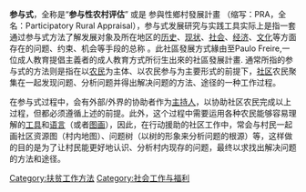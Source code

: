 '''参与式'''，全称是“'''参与性农村评估'''” 或是 参與性鄉村發展計畫 （缩写：PRA，全名：Participatory Rural Appraisal），参与式发展研究与实践工具实际上是指一套通过参与式方法了解发展对象及所在地区的[[历史|历史]]、[[现状|现状]]、[[社会|社会]]、[[经济|经济]]、[[文化|文化]]等方面存在的问题、约束、机会等手段的总称 。此社區發展方式緣由至Paulo Freire,一位成人教育提倡主義者的成人教育方式所衍生出來的社區發展計畫. 
通常所指的参与式的方法则是指在以[[农民|农民]]为主体、以农民参与为主要形式的前提下，[[社区|社区]]农民聚集在一起发现问题、分析问题并得出解决问题的方法、途径的一种工作过程。

在参与式过程中，会有外部/外界的协助者作为[[主持人|主持人]]，以协助社区农民完成以上过程，但都必须遵循上述的前提。此外，这个过程中需要运用各种农民能够容易理解的[[工具|工具]]和[[语言|语言]]（或者[[图画|图画]]），因此，在行动援助的社区工作中，常会与村民一起画社区资源图（村内地图）、问题树（以树的形象来分析问题的根源）等，这样做的目的是为了让村民能更好地认识、分析村内现存的问题，最终以求找出解决问题的方法和途径。

[[Category:扶贫工作方法|Category:扶贫工作方法]]
[[Category:社会工作与福利|Category:社会工作与福利]]